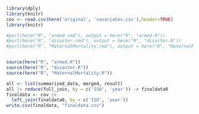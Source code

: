 ```r
library(dply)
library(knitr)
cov <- read.csv(here('original', 'covariates.csv'),header=TRUE)
library(knitr)

#purl(here("R", "armed.rmd"), output = here("R", "armed.R"))
#purl(here("R", "disaster.rmd"), output = here("R", "disaster.R"))
#purl(here("R", "MaternalMortality.rmd"), output = here("R", "MaternalMortality.R"))


source(here("R", "armed.R"))
source(here("R", "disaster.R"))
source(here("R", "MaternalMortality.R"))


```


```r
all <- list(summarized_data, merged, result)
all |> reduce(full_join, by = c('ISO', 'year')) -> finaldata0
finaldata <- cov |>
  left_join(finaldata0, by = c('ISO', 'year'))
write.csv(finaldata, "finaldata.csv")
```



